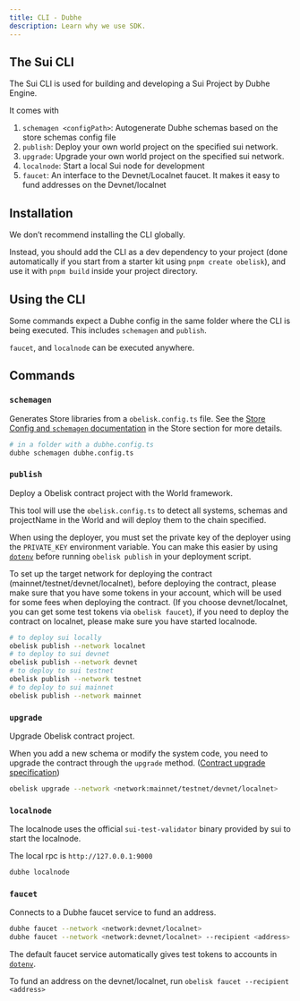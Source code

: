 ```yaml
---
title: CLI - Dubhe
description: Learn why we use SDK.
---
```


## The Sui CLI

The Sui CLI is used for building and developing a Sui Project by Dubhe Engine.

It comes with


1. `schemagen <configPath>`: Autogenerate Dubhe schemas based on the store schemas config file
2. `publish`: Deploy your own world project on the specified sui network.
3. `upgrade`: Upgrade your own world project on the specified sui network.
4. `localnode`: Start a local Sui node for development
5. `faucet`: An interface to the Devnet/Localnet faucet. It makes it easy to fund addresses on the Devnet/localnet

## Installation

We don’t recommend installing the CLI globally.

Instead, you should add the CLI as a dev dependency to your project (done automatically if you start from a starter kit using `pnpm create obelisk`), and use it with `pnpm build` inside your project directory.

## Using the CLI

Some commands expect a Dubhe config in the same folder where the CLI is being executed. This includes `schemagen` and `publish`.

`faucet`, and `localnode` can be executed anywhere.

## Commands

### `schemagen`

Generates Store libraries from a `obelisk.config.ts` file. See the [Store Config and `schemagen` documentation](../schemas/config) in the Store section for more details.

```bash
# in a folder with a dubhe.config.ts
dubhe schemagen dubhe.config.ts
```

### `publish`

Deploy a Obelisk contract project with the World framework.

This tool will use the `obelisk.config.ts` to detect all systems, schemas and projectName in the World and will deploy them to the chain specified.

When using the deployer, you must set the private key of the deployer using the `PRIVATE_KEY` environment variable. You can make this easier by using [`dotenv`](https://www.npmjs.com/package/dotenv) before running `obelisk publish` in your deployment script.

To set up the target network for deploying the contract (mainnet/testnet/devnet/localnet), before deploying the contract, please make sure that you have some tokens in your account, which will be used for some fees when deploying the contract. (If you choose devnet/localnet, you can get some test tokens via `obelisk faucet`), if you need to deploy the contract on localnet, please make sure you have started localnode.

```bash
# to deploy sui locally
obelisk publish --network localnet
# to deploy to sui devnet
obelisk publish --network devnet
# to deploy to sui testnet
obelisk publish --network testnet
# to deploy to sui mainnet
obelisk publish --network mainnet
```


### `upgrade`

Upgrade Obelisk contract project.

When you add a new schema or modify the system code, you need to upgrade the contract through the `upgrade` method. ([Contract upgrade specification](../migrating-from-others))

```bash
obelisk upgrade --network <network:mainnet/testnet/devnet/localnet>
```

### `localnode`

The localnode uses the official `sui-test-validator` binary provided by sui to start the localnode.

The local rpc is `http://127.0.0.1:9000`

```bash
dubhe localnode
```

### `faucet`

Connects to a Dubhe faucet service to fund an address.

```bash
dubhe faucet --network <network:devnet/localnet>
dubhe faucet --network <network:devnet/localnet> --recipient <address>
```

The default faucet service automatically gives test tokens to accounts in [`dotenv`](https://www.npmjs.com/package/dotenv).

To fund an address on the devnet/localnet, run `obelisk faucet --recipient <address>`
